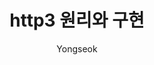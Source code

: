 ---
title: 'http3 원리와 구현'
description: '옛날에 정리하다가만 글을 다시 써보자..'
author: 'Yongseok'
pubDate: 'Nov 25 2019'
isSolved: false
---